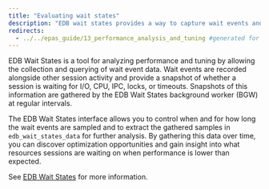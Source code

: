 ```yaml
---
title: "Evaluating wait states"
description: "EDB wait states provides a way to capture wait events and other data for performance diagnosis"
redirects:
  - ../../epas_guide/13_performance_analysis_and_tuning #generated for docs/epas/reorg-role-use-case-mode
---
```


EDB Wait States is a tool for analyzing performance and tuning by allowing the collection and querying of wait event data. Wait events are recorded alongside other session activity and provide a snapshot of whether a session is waiting for I/O, CPU, IPC, locks, or timeouts. Snapshots of this information are gathered by the EDB Wait States background worker (BGW) at regular intervals. 

The EDB Wait States interface allows you to control when and for how long the wait events are sampled and to extract the gathered samples in `edb_wait_states_data` for further analysis. By gathering this data over time, you can discover optimization opportunities and gain insight into what resources sessions are waiting on when performance is lower than expected.

See [EDB Wait States](/pg_extensions/wait_states) for more information.